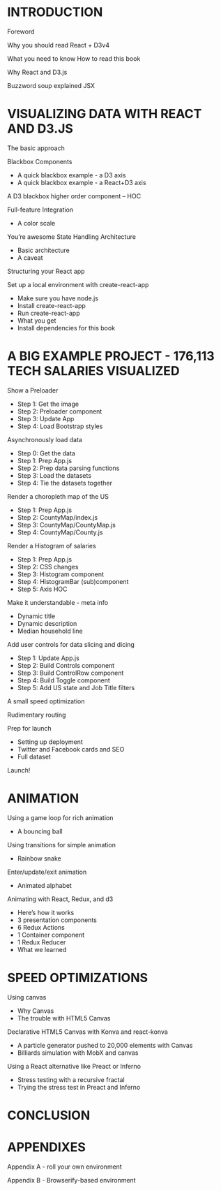 # INTRODUCTION

Foreword

Why you should read React + D3v4

What you need to know How to read this book

Why React and D3.js

Buzzword soup explained JSX

# VISUALIZING DATA WITH REACT AND D3.JS

The basic approach

Blackbox Components

- A quick blackbox example - a D3 axis
- A quick blackbox example - a React+D3 axis

A D3 blackbox higher order component – HOC

Full-feature Integration

- A color scale

You’re awesome State Handling Architecture

- Basic architecture
- A caveat

Structuring your React app

Set up a local environment with create-react-app

- Make sure you have node.js
- Install create-react-app
- Run create-react-app
- What you get
- Install dependencies for this book

# A BIG EXAMPLE PROJECT - 176,113 TECH SALARIES VISUALIZED

Show a Preloader

- Step 1: Get the image
- Step 2: Preloader component
- Step 3: Update App
- Step 4: Load Bootstrap styles

Asynchronously load data

- Step 0: Get the data
- Step 1: Prep App.js
- Step 2: Prep data parsing functions
- Step 3: Load the datasets
- Step 4: Tie the datasets together

Render a choropleth map of the US

- Step 1: Prep App.js
- Step 2: CountyMap/index.js
- Step 3: CountyMap/CountyMap.js
- Step 4: CountyMap/County.js

Render a Histogram of salaries

- Step 1: Prep App.js
- Step 2: CSS changes
- Step 3: Histogram component
- Step 4: HistogramBar (sub)component
- Step 5: Axis HOC

Make it understandable - meta info

- Dynamic title
- Dynamic description
- Median household line

Add user controls for data slicing and dicing

- Step 1: Update App.js
- Step 2: Build Controls component
- Step 3: Build ControlRow component
- Step 4: Build Toggle component
- Step 5: Add US state and Job Title filters

A small speed optimization

Rudimentary routing

Prep for launch

- Setting up deployment
- Twitter and Facebook cards and SEO
- Full dataset

Launch!

# ANIMATION

Using a game loop for rich animation

- A bouncing ball

Using transitions for simple animation

- Rainbow snake

Enter/update/exit animation

- Animated alphabet

Animating with React, Redux, and d3

- Here’s how it works
- 3 presentation components
- 6 Redux Actions
- 1 Container component
- 1 Redux Reducer
- What we learned

# SPEED OPTIMIZATIONS

Using canvas

- Why Canvas
- The trouble with HTML5 Canvas

Declarative HTML5 Canvas with Konva and react-konva

- A particle generator pushed to 20,000 elements with Canvas
- Billiards simulation with MobX and canvas

Using a React alternative like Preact or Inferno

- Stress testing with a recursive fractal
- Trying the stress test in Preact and Inferno

# CONCLUSION

# APPENDIXES

Appendix A - roll your own environment

Appendix B - Browserify-based environment


